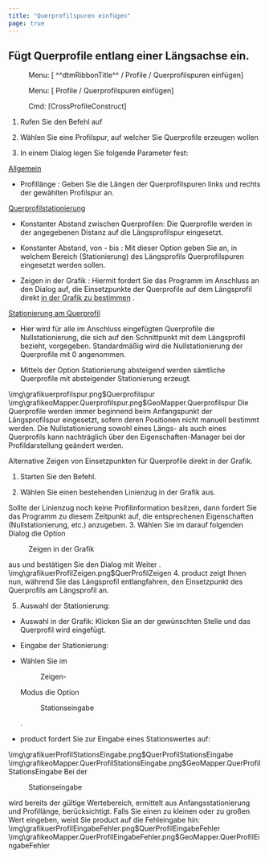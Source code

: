 ```yaml
---
title: "Querprofilspuren einfügen"
page: true
---
```

## F&#252;gt Querprofile entlang einer L&#228;ngsachse ein.
<GeoDesigner> <Menu> Menu: [ ^^dtmRibbonTitle^^ / Profile / Querprofilspuren einfügen] </Menu> </GeoDesigner><GeoMapper> <Menu> Menu: [ Profile / Querprofilspuren einfügen] </Menu> </GeoMapper>
<GeoDesigner> <Menu> Cmd: [CrossProfileConstruct] </Menu> 
</GeoDesigner>

1. Rufen Sie den Befehl auf

2. W&#228;hlen Sie eine Profilspur, auf welcher Sie Querprofile erzeugen wollen

3. In einem Dialog  legen Sie folgende Parameter fest:



 <U> Allgemein </U> 

- <Bold> Profill&#228;nge </Bold> : Geben Sie die L&#228;ngen der Querprofilspuren links und rechts der gew&#228;hlten Profilspur an.





 <U> Querprofilstationierung </U> 

- <Bold> Konstanter Abstand </Bold>  zwischen Querprofilen: Die Querprofile werden in der angegebenen Distanz auf die L&#228;ngsprofilspur eingesetzt.

- <Bold> Konstanter Abstand, von - bis </Bold> : Mit dieser Option geben Sie an, in welchem Bereich (Stationierung) des L&#228;ngsprofils Querprofilspuren eingesetzt werden sollen.

- <Bold> Zeigen in der Grafik </Bold> : Hiermit fordert Sie das Programm im Anschluss an den Dialog auf, die Einsetzpunkte der Querprofile auf dem L&#228;ngsprofil direkt 
[in der Grafik  zu bestimmen](../profile/querprofilspureneinfuegen)
.





 <U> Stationierung am Querprofil </U> 

- Hier wird f&#252;r alle im Anschluss eingef&#252;gten Querprofile die Nullstationierung, die sich auf den Schnittpunkt mit dem L&#228;ngsprofil bezieht, vorgegeben.  Standardm&#228;&#223;ig wird die Nullstationierung der Querprofile mit 0 angenommen.

- Mittels der Option <Bold> Stationierung absteigend </Bold>  werden s&#228;mtliche  Querprofile mit absteigender Stationierung erzeugt.


<GeoDesigner>
<Image>\img\grafikuerprofilspur.png$Querprofilspur</Image>
</GeoDesigner>
<GeoMapper>
<Image>\img\grafikeoMapper.Querprofilspur.png$GeoMapper.Querprofilspur</Image>
</GeoMapper>





<Success>
Die Querprofile werden immer beginnend beim Anfangspunkt der L&#228;ngsprofilspur eingesetzt, sofern deren Positionen nicht manuell bestimmt werden.
</Success>

<Success>
Die Nullstationierung sowohl eines L&#228;ngs- als auch eines Querprofils kann nachtr&#228;glich &#252;ber den Eigenschaften-Manager bei der Profildarstellung ge&#228;ndert werden.
</Success>


Alternative
  <Bold> Zeigen von Einsetzpunkten f&#252;r Querprofile direkt in der Grafik. </Bold> 

1. Starten Sie den Befehl.

2. W&#228;hlen Sie einen bestehenden Linienzug in der Grafik aus.


<Success>
Sollte der Linienzug noch keine Profilinformation besitzen, dann fordert Sie das Programm zu diesem Zeitpunkt auf, die entsprechenen Eigenschaften (Nullstationierung, etc.) anzugeben.

</Success>
3. W&#228;hlen Sie im darauf folgenden Dialog  die Option <Menu>Zeigen in der Grafik</Menu>  aus und best&#228;tigen Sie den Dialog mit <Border>Weiter</Border> .<Image>\img\grafikuerProfilZeigen.png$QuerProfilZeigen</Image>
4. <Placeholder>product</Placeholder> zeigt Ihnen nun, w&#228;hrend Sie das L&#228;ngsprofil entlangfahren, den Einsetzpunkt des Querprofils am L&#228;ngsprofil an.

5. Auswahl der Stationierung:

- <Bold> Auswahl in der Grafik: </Bold>  Klicken Sie an der gew&#252;nschten Stelle und das Querprofil wird eingef&#252;gt.

- <Bold> Eingabe der Stationierung: </Bold> 
- W&#228;hlen Sie im <Menu>Zeigen-</Menu>  Modus die Option <Menu>Stationseingabe</Menu> .

- <Placeholder>product</Placeholder> fordert Sie zur Eingabe eines Stationswertes auf: 


<GeoDesigner>
<Image>\img\grafikuerProfilStationsEingabe.png$QuerProfilStationsEingabe</Image>
</GeoDesigner>
<GeoMapper>
<Image>\img\grafikeoMapper.QuerProfilStationsEingabe.png$GeoMapper.QuerProfilStationsEingabe</Image>
</GeoMapper>
 
<Success>
Bei der 
 <Menu>Stationseingabe</Menu>  wird bereits der g&#252;ltige Wertebereich, ermittelt aus Anfangsstationierung und Profill&#228;nge, ber&#252;cksichtigt. Falls Sie einen zu kleinen oder zu gro&#223;en Wert eingeben, weist Sie 
 <Placeholder>product</Placeholder> auf die Fehleingabe hin:


<GeoDesigner>
<Image>\img\grafikuerProfilEingabeFehler.png$QuerProfilEingabeFehler</Image>
</GeoDesigner>
<GeoMapper>
<Image>\img\grafikeoMapper.QuerProfilEingabeFehler.png$GeoMapper.QuerProfilEingabeFehler</Image>
</GeoMapper>

</Success>






